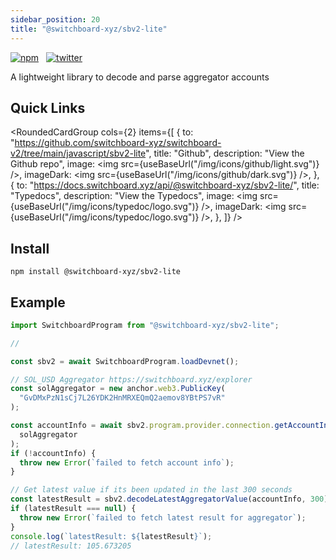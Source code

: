 ```yaml
---
sidebar_position: 20
title: "@switchboard-xyz/sbv2-lite"
---
```


[![npm](https://img.shields.io/npm/v/@switchboard-xyz/sbv2-lite)](https://www.npmjs.com/package/@switchboard-xyz/sbv2-lite)&nbsp;&nbsp;
[![twitter](https://badgen.net/twitter/follow/switchboardxyz)](https://twitter.com/switchboardxyz)&nbsp;&nbsp;

A lightweight library to decode and parse aggregator accounts

## Quick Links


<RoundedCardGroup
  cols={2}
  items={[
    {
      to: "https://github.com/switchboard-xyz/switchboard-v2/tree/main/javascript/sbv2-lite",
      title: "Github",
      description: "View the Github repo",
      image: <img src={useBaseUrl("/img/icons/github/light.svg")} />,
      imageDark: <img src={useBaseUrl("/img/icons/github/dark.svg")} />,
    },
    {
      to: "https://docs.switchboard.xyz/api/@switchboard-xyz/sbv2-lite/",
      title: "Typedocs",
      description: "View the Typedocs",
      image: <img src={useBaseUrl("/img/icons/typedoc/logo.svg")} />,
      imageDark: <img src={useBaseUrl("/img/icons/typedoc/logo.svg")} />,
    },
  ]}
/>

## Install

```
npm install @switchboard-xyz/sbv2-lite
```

## Example

```ts
import SwitchboardProgram from "@switchboard-xyz/sbv2-lite";

//

const sbv2 = await SwitchboardProgram.loadDevnet();

// SOL_USD Aggregator https://switchboard.xyz/explorer
const solAggregator = new anchor.web3.PublicKey(
  "GvDMxPzN1sCj7L26YDK2HnMRXEQmQ2aemov8YBtPS7vR"
);

const accountInfo = await sbv2.program.provider.connection.getAccountInfo(
  solAggregator
);
if (!accountInfo) {
  throw new Error(`failed to fetch account info`);
}

// Get latest value if its been updated in the last 300 seconds
const latestResult = sbv2.decodeLatestAggregatorValue(accountInfo, 300);
if (latestResult === null) {
  throw new Error(`failed to fetch latest result for aggregator`);
}
console.log(`latestResult: ${latestResult}`);
// latestResult: 105.673205
```
